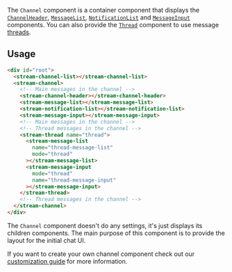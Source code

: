 The `Channel` component is a container component that displays the [`ChannelHeader`](./ChannelHeaderComponent.mdx), [`MessageList`](./MessageListComponent.mdx), [`NotificationList`](./NotificationListComponent.mdx) and [`MessageInput`](./MessageInputComponent.mdx) components. You can also provide the [`Thread`](./ThreadComponent.mdx) component to use message [threads](https://getstream.io/chat/docs/javascript/threads/?language=javascript).

## Usage

```html
<div id="root">
  <stream-channel-list></stream-channel-list>
  <stream-channel>
    <!-- Main messages in the channel -->
    <stream-channel-header></stream-channel-header>
    <stream-message-list></stream-message-list>
    <stream-notification-list></stream-notification-list>
    <stream-message-input></stream-message-input>
    <!-- Main messages in the channel -->
    <!-- Thread messages in the channel -->
    <stream-thread name="thread">
      <stream-message-list
        name="thread-message-list"
        mode="thread"
      ></stream-message-list>
      <stream-message-input
        mode="thread"
        name="thread-message-input"
      ></stream-message-input>
    </stream-thread>
    <!-- Thread messages in the channel -->
  </stream-channel>
</div>
```

The `Channel` component doesn't do any settings, it's just displays its children components. The main purpose of this component is to provide the layout for the initial chat UI.

If you want to create your own channel component check out our [customization guide](../concepts/customization.mdx) for more information.

[//]: # "Start of generated content"


[//]: # "End of generated content"
